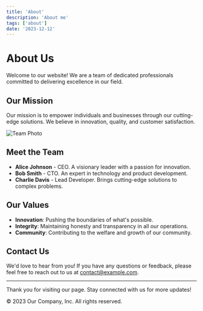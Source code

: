 ```yaml
---
title: 'About'
description: 'About me'
tags: ['about']
date: '2023-12-12'
---
```

# About Us

Welcome to our website! We are a team of dedicated professionals committed to delivering excellence in our field.

## Our Mission

Our mission is to empower individuals and businesses through our cutting-edge solutions. We believe in innovation, quality, and customer satisfaction.

![Team Photo](team_photo.jpg "Our Team")

## Meet the Team

- **Alice Johnson** - CEO. A visionary leader with a passion for innovation.
- **Bob Smith** - CTO. An expert in technology and product development.
- **Charlie Davis** - Lead Developer. Brings cutting-edge solutions to complex problems.

## Our Values

- **Innovation**: Pushing the boundaries of what's possible.
- **Integrity**: Maintaining honesty and transparency in all our operations.
- **Community**: Contributing to the welfare and growth of our community.

## Contact Us

We'd love to hear from you! If you have any questions or feedback, please feel free to reach out to us at contact@example.com.

---

Thank you for visiting our page. Stay connected with us for more updates!

© 2023 Our Company, Inc. All rights reserved.
